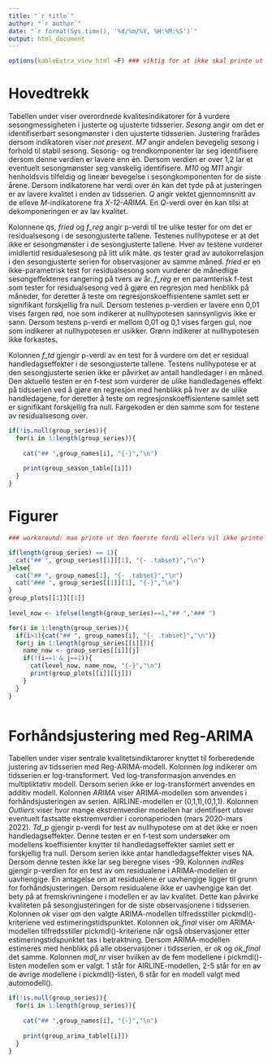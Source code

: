 ```yaml
---
title: "`r title`"
author: "`r author`"
date: "`r format(Sys.time(), '%d/%m/%Y, %H:%M:%S')`"
output: html_document 
---
```


```r

options(kableExtra_view_html =F) ### viktig for at ikke skal printe ut i viewer i rstudio!! 


```



# Hovedtrekk {.unnumbered .tabset}

Tabellen under viser overordnede kvalitesindikatorer for å vurdere sesongmessigheten i justerte og ujusterte tidsserier. *Sesong* angir om det er identifiserbart sesongmønster i den ujusterte tidsserien. Justering frarådes dersom indikatoren viser *not present*. *M7* angir andelen bevegelig sesong i forhold til stabil sesong.  Sesong- og trendkomponenter lar seg identifisere dersom denne verdien er lavere enn én. Dersom verdien er over 1,2 lar et eventuelt sesongmønster seg vanskelig identifisere. *M10* og *M11* angir henholdsvis tilfeldig og lineær bevegelse i sesongkomponenten for de siste årene. Dersom indikatorene har verdi over én kan det tyde på at justeringen er av lavere kvalitet i enden av tidsserien. *Q* angir vektet gjennomnsnitt av de elleve *M*-indikatorene fra *X-12-ARIMA*. En *Q*-verdi over én kan tilsi at dekomponeringen er av lav kvalitet. 

Kolonnene *qs*, *fried* og *f_reg* angir p-verdi til tre ulike tester for om det er residualsesong i de sesongjusterte tallene. Testenes nullhypotese er at det ikke er sesongmønster i de sesongjusterte tallene. Hver av testene vurderer imidlertid  residualesesong på litt ulik måte. *qs* tester grad av autokorrelasjon i den sesongjusterte serien for observasjoner av samme måned. *fried* er en ikke-parametrisk test for residualsesong som vurderer de månedlige sesongeffektenes rangering på tvers av år. *f_reg* er en paramterisk f-test som tester for residualsesong ved å gjøre en regresjon med henblikk på måneder, for deretter å teste om regresjonskoeffisientene samlet sett er signifikant forskjellig fra null. Dersom testenes p-verdien er lavere enn 0,01 vises fargen rød, noe som indikerer at nullhypotesen sannsynligvis ikke er sann. Dersom testens p-verdi er mellom 0,01 og 0,1 vises fargen gul, noe som indikerer at nullhypotesen er usikker. Grønn indikerer at nullhypotesen ikke forkastes. 

Kolonnen *f_td* gjengir p-verdi av en test for å vurdere om det er residual handledagseffekter i de sesongjusterte tallene. Testens nullhypotese er at den sesongjusterte serien ikke er påvirket av antall handledager i en måned. Den aktuelle testen er en f-test som vurderer de ulike handledagenes effekt på tidsserien ved å gjøre en regresjon med henblikk på hver av de ulike handledagene, for deretter å teste om regresjonskoeffisientene samlet sett er signifikant forskjellig fra null. Fargekoden er den samme som for testene av residualsesong over.

```r


if(!is.null(group_series)){ 
  for(i in 1:length(group_series)){
    
    cat("## ",group_names[i], "{-}","\n") 
  
    print(group_season_table[[i]])
  }
}
```
# Figurer {.unnumbered .tabset .tabset-dropdown}


```r

### workaround: maa printe ut den foerste fordi ellers vil ikke printe ut i rmd inni loopen. Ingen aning hvorfor.

if(length(group_series) == 1){
  cat("## ", group_series[[1]][1], "{- .tabset}","\n") 
}else{
  cat("## ", group_names[1], "{- .tabset}","\n") 
  cat("### ", group_series[[1]][1], "{-}","\n") 
}
group_plots[[1]][[1]]
  
level_now <- ifelse(length(group_series)==1,"## ","### ")

for(i in 1:length(group_series)){
  if(i>1){cat("## ", group_names[i], "{- .tabset}","\n")}
  for(j in 1:length(group_series[[i]])){
    name_now <- group_series[[i]][j]
    if(!(i==1 & j==1)){
      cat(level_now, name_now, "{-}","\n") 
      print(group_plots[[i]][[j]])
    }
  }    
}



```



# Forhåndsjustering med Reg-ARIMA {.unnumbered .tabset}

Tabellen under viser sentrale kvalitetsindiktarorer knyttet til forberedende justering av tidsserien med Reg-ARIMA-modell. Kolonnen *log* indikerer om tidsserien er log-transformert. Ved log-transformasjon anvendes en multipliktativ modell. Dersom serien ikke er log-transformert anvendes en additiv modell. Kolonnen *ARIMA* viser ARIMA-modellen som anvendes i forhåndsjusteringen av serien. AIRLINE-modellen er  (0,1,1),(0,1,1). Kolonnen *Outliers* viser hvor mange ekstremverdier modellen har identifisert utover eventuelt fastsatte ekstremverdier i coronaperioden (mars 2020-mars 2022). *Td_p* gjengir p-verdi for test av nullhypotese om at det ikke er noen handledagseffekter. Denne testen er en f-test som undersøker om modellens koeffisienter knytter til handledagseffekter samlet sett er forskjellig fra null. Dersom serien ikke antar handledagseffekter vises NA. Dersom denne testen ikke lar seg beregne vises -99. Kolonnen *indRes* gjengir p-verdien for en test av om residualene i ARIMA-modellen er uavhengige. En antagelse om at residualene er uavhengige ligger til grunn for forhåndsjusteringen. Dersom residualene ikke er uavhengige kan det bety på at fremskrivningene i modellen er av lav kvalitet. Dette kan påvirke kvaliteten på sesongjusteringen for de siste observasjonene i tidsserien. Kolonnen *ok* viser om den valgte ARIMA-modellen tilfredsstiller pickmdl()-kriteriene ved estimeringstidspunktet. Kolonnen *ok_final* viser om ARIMA-modellen tilfredsstiller pickmdl()-kriteriene når også observasjoner etter estimeringstidspunktet tas i betraktning.  Dersom ARIMA-modellen estimeres med henblikk på alle observasjoner i tidsserien, er *ok* og *ok_final* det samme. Kolonnen *mdl_nr* viser hvilken av de fem modellene i pickmdl()-listen modellen som er valgt. 1 står for AIRLINE-modellen, 2-5 står for en av de øvrige modellene i pickmdl()-listen, 6 står for en modell valgt med automodell().  

```r

if(!is.null(group_series)){ 
  for(i in 1:length(group_series)){
    
    cat("## ",group_names[i], "{-}","\n") 
  
    print(group_arima_table[[i]])
  }
}
```

